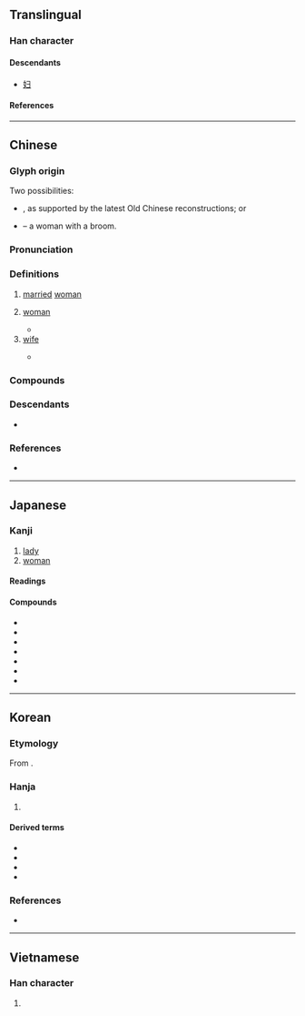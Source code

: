 {{also|妇}}
{{character info}}
{{character info|0x2F866}}
==Translingual==

===Han character===
{{Han char|rn=38|rad=女|as=08|sn=11|four=47427|canj=VSMB|ids=⿰女帚}}

====Descendants====
* [[妇]]

====References====
{{Han ref|kx=0265.140|dkj=06432|dj=0532.130|hdz=21062.060|uh=5A66|ud=23142|bh=B0FC|bd=45308}}
{{Han ref|uh=2F866}}

----

==Chinese==
{{zh-forms|s=妇}}

===Glyph origin===
{{Han etyl}}
Two possibilities:
* {{Han compound|女|帚|ls=psc|c1=s|c2=p|t1=woman}}, as supported by the latest Old Chinese reconstructions; or
* {{Han compound|女|帚|ls=ic|t1=woman|t2=broom}} – a woman with a broom.

===Pronunciation===
{{zh-pron
|m=fù
|m-s=fu4
|dg=фу3
|c=fu5,pou5
|c_note=fu5 - literary; pou5 - colloquial ({{zh-l|*新婦}})
|c-t=fu4
|g=
|h=pfs=fu;gd=fu4
|j=fu3
|mb=hū/bṳ̀
|mb_note=hū - literary; bṳ̀ - colloquial
|md=hô/bô
|md_note=hô - literary; bô - colloquial ({{zh-l|*新婦}})
|mn=xm,zz,tw:hū/qz:hǔ/xm,zz,tw:pū/qz:pǔ
|mn_note=hū/hǔ - literary; pū/pǔ - colloquial ({{zh-l|*新婦}})
|mn-t=hu6/bu6
|mn-t_note=hu6 - literary; bu6 - colloquial ({{zh-l|*新婦}})
|w=3vu
|x=
|mc=y
|oc=y
|cat=n
}}

===Definitions===
{{zh-hanzi}}

# [[married]] [[woman]]
#: {{zh-x|少婦|young married woman}}
# [[woman]]
#: {{zh-x|婦孺|women and children}}
#* {{zh-x|無 自 廣 以 狹 人，匹夫 匹婦，不 獲 自 盡{jǐn}，民主 罔 與 成 厥 功。|Do not think yourself so large as to deem others small. If ordinary men and '''women''' do not find the opportunity to give full development to their ability, the people's lord will be without the proper aids to complete his merit.'|ref=WGWSS}}
# [[wife]]
#: {{zh-x|夫婦|husband and wife}}
#* {{zh-x|使君 自 有 婦，^羅 ^敷 自 有 夫！|You have your own '''wife''', Prefect, Luofu has her own husband!|ref={{lang|zh|陌上桑}} ({{lw|zh|s:日出東南隅行 (豔歌羅敷行)|日出東南隅行}}) "Sunrise at the southeast corner", included in ''{{w|New Songs from the Jade Terrace}}'' ({{lw|zh|玉臺新詠}}) {{defdate|circa 6th century}}. [http://www.silkqin.com/02qnpu/29lqxs/lq12mss.htm Translated] by Anne Birrell|CL}}

===Compounds===
{{zh-der|慰安婦|三婆二婦|不守婦道|世婦|主婦|佳兒佳婦|使君有婦|偎妻靠婦|健婦|僕婦|兒媳婦兒|兩婦三妻|再作馮婦|冢婦|出婦|勇男蠢婦|匹夫匹婦|匹婦|又作馮婦|命婦|哲婦|單夫隻婦|外婦|大婦|大婦小妻|大媳婦|天婦羅|夫倡婦隨|夫唱婦隨|夫婦|夫婦合璧|夫婦和|夫婦好合|夫婦齊眉|妊婦|妒婦|妾婦|姒婦|姦夫淫婦|姪婦|娣婦|娶媳婦|娼婦|婦主中饋|婦人|婦人之仁|婦人家|婦人生鬚|婦人長舌|婦兄|婦功|婦奪夫權|婦女|婦女團體|婦女會|婦女病|婦女節|婦女運動|婦姑|婦姑勃谿|婦子|婦學|婦孺|婦孺皆知|婦家|婦容|婦寺|婦幼|婦弟|婦德|婦援會|婦產科|婦男|婦科|婦聯會|婦職|婦言|婦道|婦道人家|婦道家|媳婦|媳婦兒|嫠婦|嬪婦|孀婦|子婦|孕婦|孤兒寡婦|宗婦|家庭主婦|家庭婦女|家庭婦男|寡婦|小婦|小婦人|小媳婦|少女嫩婦|少婦|巧婦|巴寡婦清|庶婦|弟婦|弟媳婦|思婦|悍婦|情婦|惡婦|愚夫愚婦|懶婦|撾婦翁|新婦|新媳婦兒|有夫之婦|本婦|村婦|桑新婦|棄婦|樂婦|毛腳媳婦|河伯娶婦|淫婦|潑婦|潔婦|烈婦|爨婦|牽絲娶婦|產婦|盧家少婦|石婦|節婦|節婦坊|篣婦公|索婦|絲婦|義夫節婦|老婦|老婦人|老媳婦|職業婦女|良家婦女|荀粲熨婦|荊婦|蕩婦|謀及婦人|貞夫烈婦|貞婦|貴婦|農婦|醇酒婦人|醜婦|重作馮婦|長舌婦|養媳婦|馮婦|高齡產婦|黑寡婦|鼠婦}}

===Descendants===
* {{desctree|mkh-vie-pro|*-bəːʔ|bor=1|unc=1}}

===References===
* {{R:yue:Hanzi}}

{{zh-cat|Female family members}}

----

==Japanese==

===Kanji===
{{ja-kanji|grade=5|rs=女08}}

# [[lady]]
# [[woman]]

====Readings====
{{ja-readings
|goon=ぶ
|kanon=ふう
|kanyoon=ふ
|kun=おんな-<をんな-, つま-, よめ-
}}

====Compounds====
{{der-top|Compounds}}
* {{ja-r|婦%人|ふ%じん}}
* {{ja-r|慰%安%婦|い%あん%ふ}}
* {{ja-r|寡%婦|か%ふ}}
* {{ja-r|家%政%婦|か%せい%ふ}}
* {{ja-r|妊%婦|にん%ぷ}}
* {{ja-r|夫%婦|ふう%ふ}}
* {{ja-r|主%婦|しゅ%ふ}}
{{der-bottom}}

----

==Korean==

===Etymology===
From {{der|ko|ltc|-}} {{ltc-l|婦}}. {{hanja-hunmong|부〮|pwu|天倫#상31B}}

===Hanja===
{{ko-hanja-search}}
{{ko-hanja|아내|부}}

# {{hanja form of|부|married [[woman]]; [[lady]]; [[wife]]}}

====Derived terms====
{{der-top|Compounds}}
* {{ko-l|부부|夫婦}}
* {{ko-l|주부|主婦}}
* {{ko-l|매춘부|賣春婦}}
* {{ko-l|위안부|慰安婦}}
{{der-bottom}}

===References===
* {{R:hanjadoc|2284}}

----

==Vietnamese==

===Han character===
{{vi-readings|reading=phụ, vợ|rs=女08}}

# {{rfdef|vi|sort=女08}}